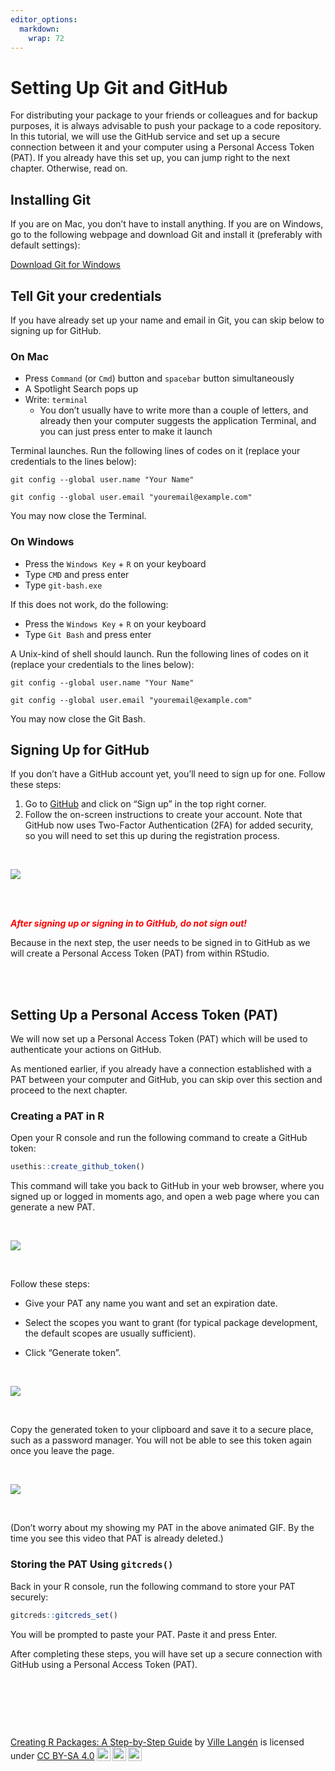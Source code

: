```yaml
---
editor_options: 
  markdown: 
    wrap: 72
---
```


# Setting Up Git and GitHub

For distributing your package to your friends or colleagues and for
backup purposes, it is always advisable to push your package to a code
repository. In this tutorial, we will use the GitHub service and set up
a secure connection between it and your computer using a Personal Access
Token (PAT). If you already have this set up, you can jump right to the
next chapter. Otherwise, read on.

## Installing Git

If you are on Mac, you don’t have to install anything. If you are on Windows, go to the following webpage and download Git and install it (preferably with default settings):

[Download Git for Windows](https://git-scm.com/)





## Tell Git your credentials

If you have already set up your name and email in Git, you can skip below to signing up for GitHub.

### On Mac

- Press ```Command``` (or ```Cmd```) button and ```spacebar``` button simultaneously
- A Spotlight Search pops up
- Write: ```terminal```
  - You don't usually have to write more than a couple of letters, and already then your computer suggests the application Terminal, and you can just press enter to make it launch


Terminal launches. Run the following lines of codes on it (replace your credentials to the lines below):

```
git config --global user.name "Your Name"
```

```
git config --global user.email "youremail@example.com"
```

You may now close the Terminal.



### On Windows

- Press the ```Windows Key``` + ```R``` on your keyboard
- Type ```CMD``` and press enter
- Type ```git-bash.exe```

If this does not work, do the following:

- Press the ```Windows Key``` + ```R``` on your keyboard
- Type ```Git Bash``` and press enter

A Unix-kind of shell should launch. Run the following lines of codes on it (replace your credentials to the lines below):

```
git config --global user.name "Your Name"
```

```
git config --global user.email "youremail@example.com"
```

You may now close the Git Bash.


## Signing Up for GitHub

If you don't have a GitHub account yet, you'll need to sign up for one.
Follow these steps:

1.  Go to [GitHub](https://github.com/) and click on "Sign up" in the
    top right corner.
2.  Follow the on-screen instructions to create your account. Note that
    GitHub now uses Two-Factor Authentication (2FA) for added security,
    so you will need to set this up during the registration process.

\

![](images/github_com-01.png)

\
\

[***After signing up or signing in to GitHub, do not sign
out!***]{style="color: red;"}

Because in the next step, the user needs to be signed in to GitHub as we
will create a Personal Access Token (PAT) from within RStudio.

\
\

## Setting Up a Personal Access Token (PAT)

We will now set up a Personal Access Token (PAT) which will be used to
authenticate your actions on GitHub.

As mentioned earlier, if you already have a connection established with
a PAT between your computer and GitHub, you can skip over this section
and proceed to the next chapter.

### Creating a PAT in R

Open your R console and run the following command to create a GitHub
token:

``` r
usethis::create_github_token()
```

This command will take you back to GitHub in your web browser, where you
signed up or logged in moments ago, and open a web page where you can
generate a new PAT.

\


![](images/create_token.gif)

\


Follow these steps:

-   Give your PAT any name you want and set an expiration date.

-   Select the scopes you want to grant (for typical package
    development, the default scopes are usually sufficient).

-   Click "Generate token".

\


![](images/mytoken-01.gif)

\


Copy the generated token to your clipboard and save it to a secure
place, such as a password manager. You will not be able to see this
token again once you leave the page.

\


![](images/copy_token-01.gif)

\


(Don't worry about my showing my PAT in the above animated GIF. By the
time you see this video that PAT is already deleted.)

### Storing the PAT Using `gitcreds()`

Back in your R console, run the following command to store your PAT
securely:

``` r
gitcreds::gitcreds_set()
```

You will be prompted to paste your PAT. Paste it and press Enter.

After completing these steps, you will have set up a secure connection
with GitHub using a Personal Access Token (PAT).

\

\

\

<p xmlns:cc="http://creativecommons.org/ns#" xmlns:dct="http://purl.org/dc/terms/">

<a property="dct:title" rel="cc:attributionURL" href="https://creating-r-packages.netlify.app">Creating
R Packages: A Step-by-Step Guide</a> by
<a rel="cc:attributionURL dct:creator" property="cc:attributionName" href="https://www.linkedin.com/in/ville-langen/">Ville
Langén</a> is licensed under
<a href="https://creativecommons.org/licenses/by-sa/4.0/?ref=chooser-v1" target="_blank" rel="license noopener noreferrer" style="display:inline-block;">CC
BY-SA
4.0<img src="https://mirrors.creativecommons.org/presskit/icons/cc.svg?ref=chooser-v1" style="height:22px!important;margin-left:3px;vertical-align:text-bottom;"/><img src="https://mirrors.creativecommons.org/presskit/icons/by.svg?ref=chooser-v1" style="height:22px!important;margin-left:3px;vertical-align:text-bottom;"/><img src="https://mirrors.creativecommons.org/presskit/icons/sa.svg?ref=chooser-v1" style="height:22px!important;margin-left:3px;vertical-align:text-bottom;"/></a>

</p>
